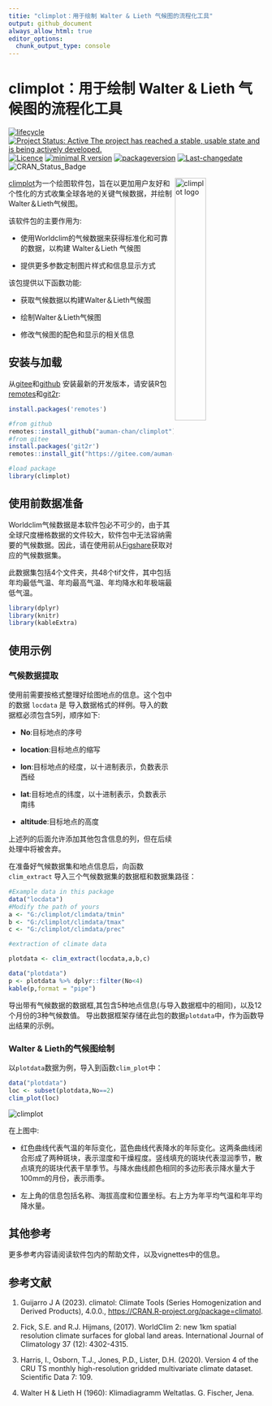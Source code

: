 ```yaml
---
titie: "climplot：用于绘制 Walter & Lieth 气候图的流程化工具"
output: github_document
always_allow_html: true
editor_options: 
  chunk_output_type: console
---
```


# climplot：用于绘制 Walter & Lieth 气候图的流程化工具

<!-- badges: start -->
[![lifecycle](https://img.shields.io/badge/lifecycle-experimental-orange.svg)](https://lifecycle.r-lib.org/articles/stages.html)
[![Project Status: Active  The project has reached a stable, usable state and is being actively developed.](https://www.repostatus.org/badges/latest/active.svg)](https://www.repostatus.org/#active)
[![Licence](https://img.shields.io/badge/licence-GPL--3-blue.svg)](https://www.gnu.org/licenses/gpl-3.0.en.html)
[![minimal R version](https://img.shields.io/badge/R-`r stringr::str_extract(grep(pattern="R \\(>= [0-9].[0-9]{2,}\\)", ignore.case = TRUE, 
     readLines(con = "./DESCRIPTION"), value = TRUE),pattern=">= [0-9].[0-9]{2,}")`-6666ff.svg)](https://cran.r-project.org/)
[![packageversion](https://img.shields.io/badge/Package%20version-`r gsub("version: |version:", "", grep("version", ignore.case = TRUE, readLines(con = "./DESCRIPTION"), value = TRUE), ignore.case = TRUE)`-orange.svg?style=flat-square)](commits/develop)
[![Last-changedate](https://img.shields.io/badge/last%20change-`r gsub('-', '--', Sys.Date())`-yellow.svg)](/commits/master)
![CRAN_Status_Badge](https://img.shields.io/badge/CRAN-Not ready-red.svg)
<!-- badges: end -->

<img src="imgfile.png" alt="climplot logo" align="right" width="35%"/>

[climplot](https://gitee.com/auman-chan/climplot)为一个绘图软件包，旨在以更加用户友好和个性化的方式收集全球各地的关键气候数据，并绘制Walter＆Lieth气候图。

该软件包的主要作用为:

-   使用Worldclim的气候数据来获得标准化和可靠的数据，以构建 Walter＆Lieth 气候图

-   提供更多参数定制图片样式和信息显示方式

该包提供以下函数功能:

-   获取气候数据以构建Walter＆Lieth气候图

-   绘制Walter＆Lieth气候图

-   修改气候图的配色和显示的相关信息

## 安装与加载

从[gitee](https://gitee.com)和[github](https://github.com/) 安装最新的开发版本，请安装R包[remotes](https://cran.r-project.org/package=remotes)和[git2r](https://cran.r-project.org/package=git2r):

```r
install.packages('remotes')

#from github
remotes::install_github("auman-chan/climplot")
#from gitee
install.packages('git2r')
remotes::install_git("https://gitee.com/auman-chan/climplot.git")
```

```r
#load package
library(climplot)
```

## 使用前数据准备

Worldclim气候数据是本软件包必不可少的，由于其全球尺度栅格数据的文件较大，软件包中无法容纳需要的气候数据。因此，请在使用前从[Figshare](NULL)获取对应的气候数据集。

此数据集包括4个文件夹，共48个tif文件，其中包括年均最低气温、年均最高气温、年均降水和年极端最低气温。

```r
library(dplyr)
library(knitr)
library(kableExtra)
```

## 使用示例

### 气候数据提取

使用前需要按格式整理好绘图地点的信息。这个包中的数据 `locdata` 是 导入数据格式的样例。导入的数据框必须包含5列，顺序如下:

-   **No**:目标地点的序号

-   **location**:目标地点的缩写

-   **lon**:目标地点的经度，以十进制表示，负数表示西经

-   **lat**:目标地点的纬度，以十进制表示，负数表示南纬

-   **altitude**:目标地点的高度

上述列的后面允许添加其他包含信息的列，但在后续处理中将被舍弃。

在准备好气候数据集和地点信息后，向函数 `clim_extract` 导入三个气候数据集的数据框和数据集路径：

```r
#Example data in this package
data("locdata")
#Modify the path of yours
a <- "G:/climplot/climdata/tmin"
b <- "G:/climplot/climdata/tmax"
c <- "G:/climplot/climdata/prec"

#extraction of climate data

plotdata <- clim_extract(locdata,a,b,c)

```

```r
data("plotdata")
p <- plotdata %>% dplyr::filter(No<4)
kable(p,format = "pipe")
```

导出带有气候数据的数据框,其包含5种地点信息(与导入数据框中的相同)，以及12个月份的3种气候数值。 导出数据框架存储在此包的数据`plotdata`中，作为函数导出结果的示例。

### Walter & Lieth的气候图绘制

以`plotdata`数据为例，导入到函数`clim_plot`中：

```r
data("plotdata")
loc <- subset(plotdata,No==2)
clim_plot(loc)

```
<img src="plot1-1.png" alt="climplot" align="center"/>

在上图中:

-   红色曲线代表气温的年际变化，蓝色曲线代表降水的年际变化。这两条曲线闭合形成了两种斑块，表示湿度和干燥程度。竖线填充的斑块代表湿润季节，散点填充的斑块代表干旱季节。与降水曲线颜色相同的多边形表示降水量大于100mm的月份，表示雨季。

-   左上角的信息包括名称、海拔高度和位置坐标。右上方为年平均气温和年平均降水量。

## 其他参考

更多参考内容请阅读软件包内的帮助文件，以及vignettes中的信息。

## 参考文献

1.  Guijarro J A (2023). climatol: Climate Tools (Series Homogenization and Derived Products), 4.0.0., <https://CRAN.R-project.org/package=climatol>.

2.  Fick, S.E. and R.J. Hijmans, (2017). WorldClim 2: new 1km spatial resolution climate surfaces for global land areas. International Journal of Climatology 37 (12): 4302-4315.

3.  Harris, I., Osborn, T.J., Jones, P.D., Lister, D.H. (2020). Version 4 of the CRU TS monthly high-resolution gridded multivariate climate dataset. Scientific Data 7: 109.

4.  Walter H & Lieth H (1960): Klimadiagramm Weltatlas. G. Fischer, Jena.
